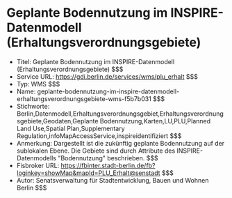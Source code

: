 # Geplante Bodennutzung im INSPIRE-Datenmodell (Erhaltungsverordnungsgebiete)
- Titel: Geplante Bodennutzung im INSPIRE-Datenmodell (Erhaltungsverordnungsgebiete) $$$
- Service URL: https://gdi.berlin.de/services/wms/plu_erhalt $$$
- Typ: WMS $$$
- Name: geplante-bodennutzung-im-inspire-datenmodell-erhaltungsverordnungsgebiete-wms-f5b7b031 $$$
- Stichworte: Berlin,Datenmodell,Erhaltungsverordnungsgebiet,Erhaltungsverordnungsgebiete,Geodaten,Geplante Bodennutzung,Karten,LU,PLU,Planned Land Use,Spatial Plan,Supplementary Regulation,infoMapAccessService,inspireidentifiziert $$$
- Anmerkung: Dargestellt ist die zukünftig geplante Bodennutzung auf der sublokalen Ebene. Die Gebiete sind durch Attribute des INSPIRE-Datenmodells "Bodennutzung" beschrieben. $$$
- Fisbroker URL: https://fbinter.stadt-berlin.de/fb?loginkey=showMap&mapId=PLU_Erhalt@senstadt $$$
- Autor: Senatsverwaltung für Stadtentwicklung, Bauen und Wohnen Berlin $$$

